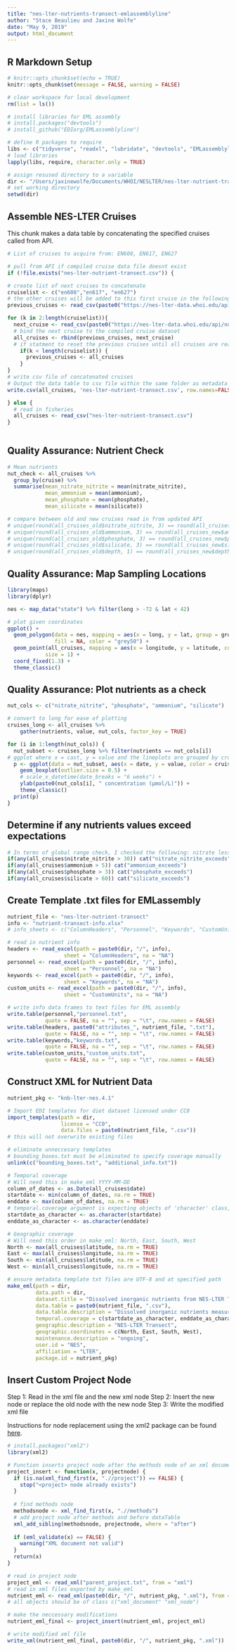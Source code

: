 ```yaml
---
title: "nes-lter-nutrients-transect-emlassemblyline"
author: "Stace Beaulieu and Jaxine Wolfe"
date: "May 9, 2019"
output: html_document
---
```


## R Markdown Setup

```r
# knitr::opts_chunk$set(echo = TRUE)
knitr::opts_chunk$set(message = FALSE, warning = FALSE)

# clear workspace for local development
rm(list = ls())

# install libraries for EML assembly
# install.packages("devtools")
# install_github("EDIorg/EMLassemblyline")

# define R packages to require
libs <- c("tidyverse", "readxl", "lubridate", "devtools", "EMLassemblyline", "EML")
# load libraries
lapply(libs, require, character.only = TRUE)

# assign resused directory to a variable
dir <- "/Users/jaxinewolfe/Documents/WHOI/NESLTER/nes-lter-nutrient-transect/"
# set working directory
setwd(dir)

```

## Assemble NES-LTER Cruises 

This chunk makes a data table by concatenating the specified cruises called from API.

```r
# List of cruises to acquire from: EN608, EN617, EN627

# pull from API if compiled cruise data file doesnt exist
if (!file.exists("nes-lter-nutrient-transect.csv")) {

# create list of next cruises to concatenate
cruiselist <- c("en608","en617", "en627")
# the other cruises will be added to this first cruise in the following for loop
previous_cruises <- read_csv(paste0("https://nes-lter-data.whoi.edu/api/nut/", cruiselist[1], ".csv"))

for (k in 2:length(cruiselist)){
  next_cruise <- read_csv(paste0("https://nes-lter-data.whoi.edu/api/nut/", cruiselist[k], ".csv"))
  # bind the next cruise to the compiled cruise dataset
  all_cruises <- rbind(previous_cruises, next_cruise)
  # if statment to reset the previous cruises until all cruises are read in
    if(k < length(cruiselist)) {
      previous_cruises <- all_cruises
    }
}
# write csv file of concatenated cruises
# Output the data table to csv file within the same folder as metadata files
write.csv(all_cruises, 'nes-lter-nutrient-transect.csv', row.names=FALSE)

} else {
  # read in fisheries
  all_cruises <- read_csv("nes-lter-nutrient-transect.csv")
}
  
```

## Quality Assurance: Nutrient Check
```r

# Mean nutrients
nut_check <- all_cruises %>% 
  group_by(cruise) %>%
  summarise(mean_nitrate_nitrite = mean(nitrate_nitrite),
            mean_ammonium = mean(ammonium),
            mean_phosphate = mean(phosphate),
            mean_silicate = mean(silicate))

# compare between old and new cruises read in from updated API
# unique(round(all_cruises_old$nitrate_nitrite, 3) == round(all_cruises_new$nitrate_nitrite, 3))
# unique(round(all_cruises_old$ammonium, 3) == round(all_cruises_new$ammonium, 3))
# unique(round(all_cruises_old$phosphate, 3) == round(all_cruises_new$phosphate, 3))
# unique(round(all_cruises_old$silicate, 3) == round(all_cruises_new$silicate, 3))
# unique(round(all_cruises_old$depth, 1) == round(all_cruises_new$depth, 1))
```

## Quality Assurance: Map Sampling Locations

```r
library(maps)
library(dplyr)

nes <- map_data("state") %>% filter(long > -72 & lat < 42)

# plot given coordinates
ggplot() +
  geom_polygon(data = nes, mapping = aes(x = long, y = lat, group = group),
               fill = NA, color = "grey50") +
  geom_point(all_cruises, mapping = aes(x = longitude, y = latitude, color = cruise),
            size = 1) + 
  coord_fixed(1.3) +
  theme_classic()

```


## Quality Assurance: Plot nutrients as a check

```r

nut_cols <- c("nitrate_nitrite", "phosphate", "ammonium", "silicate")

# convert to long for ease of plotting
cruises_long <- all_cruises %>%
    gather(nutrients, value, nut_cols, factor_key = TRUE)

for (i in 1:length(nut_cols)) {
  nut_subset <- cruises_long %>% filter(nutrients == nut_cols[i])
# ggplot where x = cast, y = value and the lineplots are grouped by cruise
  p <- ggplot(data = nut_subset, aes(x = date, y = value, color = cruise)) +
    geom_boxplot(outlier.size = 0.5) +
    # scale_x_datetime(date_breaks = "6 weeks") +
    ylab(paste0(nut_cols[i], " concentration (µmol/L)")) +
    theme_classic()
  print(p)
}

```

## Determine if any nutrients values exceed expectations

```r

# In terms of global range check, I checked the following: nitrate less than 30 umol/l and ammonium less than 5 umol/l (based on Rees et al. 2006 https://doi.org/10.1016/j.dsr2.2006.05.008), phosphate less than 3 (I can't find a good reference quickly but this appears to be upper for Atlantic), silicate less than 60 (Elements of Physical Oceanography chapter on marine silica cycle, for deep Atlantic, this is probably too high). AR24B cast 4 has anomalously high ammonium, with samples 241, 242, and 243 higher than the global range check. Anything special about this cast, or these samples in particular?
if(any(all_cruises$nitrate_nitrite > 30)) cat("nitrate_nitrite_exceeds") 
if(any(all_cruises$ammonium > 5)) cat("ammonium_exceeds")
if(any(all_cruises$phosphate > 3)) cat("phosphate_exceeds")
if(any(all_cruises$silicate > 60)) cat("silicate_exceeds")

```

## Create Template .txt files for EMLassembly

```r

nutrient_file <- "nes-lter-nutrient-transect"
info <- "nutrient-transect-info.xlsx"
# info_sheets <- c("ColumnHeaders", "Personnel", "Keywords", "CustomUnits")

# read in nutrient info
headers <- read_excel(path = paste0(dir, "/", info), 
                  sheet = "ColumnHeaders", na = "NA")
personnel <- read_excel(path = paste0(dir, "/", info), 
                  sheet = "Personnel", na = "NA")
keywords <- read_excel(path = paste0(dir, "/", info), 
                  sheet = "Keywords", na = "NA")
custom_units <- read_excel(path = paste0(dir, "/", info), 
                  sheet = "CustomUnits", na = "NA")

# write info data frames to text files for EML assembly
write.table(personnel,"personnel.txt", 
            quote = FALSE, na = "", sep = "\t", row.names = FALSE)
write.table(headers, paste0("attributes_", nutrient_file, ".txt"), 
            quote = FALSE, na = "", sep = "\t", row.names = FALSE)
write.table(keywords,"keywords.txt", 
            quote = FALSE, na = "", sep = "\t", row.names = FALSE)
write.table(custom_units,"custom_units.txt", 
            quote = FALSE, na = "", sep = "\t", row.names = FALSE)

```


## Construct XML for Nutrient Data

```r

nutrient_pkg <- "knb-lter-nes.4.1"

# Import EDI templates for diet dataset licensed under CC0
import_templates(path = dir,
                 license = "CC0",
                 data.files = paste0(nutrient_file, ".csv"))
# this will not overwrite existing files

# eliminate unneccesary templates
# bounding_boxes.txt must be eliminated to specify coverage manually
unlink(c("bounding_boxes.txt", "additional_info.txt"))

# Temporal coverage
# Will need this in make_eml YYYY-MM-DD
column_of_dates <- as.Date(all_cruises$date)
startdate <- min(column_of_dates, na.rm = TRUE)
enddate <- max(column_of_dates, na.rm = TRUE)
# temporal.coverage argument is expecting objects of 'character' class, not 'Date'
startdate_as_character <- as.character(startdate)
enddate_as_character <- as.character(enddate)

# Geographic coverage
# Will need this order in make_eml: North, East, South, West
North <- max(all_cruises$latitude, na.rm = TRUE)
East <- max(all_cruises$longitude, na.rm = TRUE)
South <- min(all_cruises$latitude, na.rm = TRUE)
West <- min(all_cruises$longitude, na.rm = TRUE)

# ensure metadata template txt files are UTF-8 and at specified path
make_eml(path = dir,
         data.path = dir,
         dataset.title = "Dissolved inorganic nutrients from NES-LTER Transect cruises, including 4 macro-nutrients from water column bottle samples, ongoing since 2017",
         data.table = paste0(nutrient_file, ".csv"),
         data.table.description = "Dissolved inorganic nutrients measured from water column bottle samples taken on NES-LTER Transect cruises, ongoing since 2017, including nitrate + nitrite, ammonium, silicate, and phosphate.",
         temporal.coverage = c(startdate_as_character, enddate_as_character),
         geographic.description = "NES-LTER Transect",
         geographic.coordinates = c(North, East, South, West),
         maintenance.description = "ongoing",
         user.id = "NES",
         affiliation = "LTER",
         package.id = nutrient_pkg)

```

## Insert Custom Project Node

Step 1: Read in the xml file and the new xml node
Step 2: Insert the new node or replace the old node with the new node
Step 3: Write the modified xml file 

Instructions for node replacement using the xml2 package can be found [here](https://cran.r-project.org/web/packages/xml2/vignettes/modification.html).

```r
# install.packages("xml2")
library(xml2)

# Function inserts project node after the methods node of an xml document
project_insert <- function(x, projectnode) {
  if (is.na(xml_find_first(x, ".//project")) == FALSE) {
    stop("<project> node already exists")
  }
  
  # find methods node
  methodsnode <- xml_find_first(x, ".//methods")
  # add project node after methods and before dataTable
  xml_add_sibling(methodsnode, projectnode, where = "after")
  
  if (eml_validate(x) == FALSE) {
    warning("XML document not valid")
  }
  return(x)
}

# read in project node
project_eml <- read_xml("parent_project.txt", from = "xml")
# read in xml files exported by make_eml
nutrient_eml <- read_xml(paste0(dir, "/", nutrient_pkg, ".xml"), from = "xml")
# all objects should be of class c("xml_document" "xml_node")

# make the neccessary modifications
nutrient_eml_final <- project_insert(nutrient_eml, project_eml)

# write modified xml file
write_xml(nutrient_eml_final, paste0(dir, "/", nutrient_pkg, ".xml"))

```

